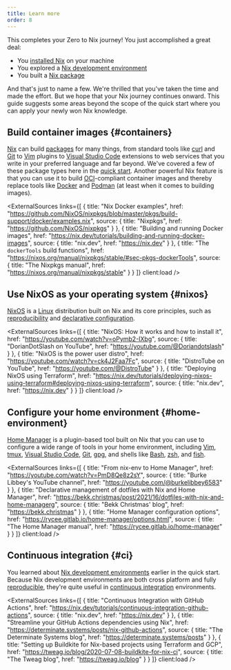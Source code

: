 ```yaml
---
title: Learn more
order: 8
---
```


This completes your Zero to Nix journey!
You just accomplished a great deal:

* You [installed Nix][install] on your machine
* You explored a [Nix development environment][env]
* You built a [Nix package][pkg]

And that's just to name a few.
We're thrilled that you've taken the time and made the effort.
But we hope that your Nix journey continues onward.
This guide suggests some areas beyond the scope of the quick start where you can apply your newly won Nix knowledge.

## Build container images \{#containers}

[Nix] can build [packages] for many things, from standard tools like [curl] and [Git] to [Vim] plugins to [Visual Studio Code][code] extensions to web services that you write in your preferred language and far beyond.
We've covered a few of these package types here in the [quick start][start].
Another powerful Nix feature is that you can use it to build [OCI]-compliant container images and thereby replace tools like [Docker] and [Podman] (at least when it comes to building images).

<ExternalSources links={[
  {
    title: "Nix Docker examples",
    href: "https://github.com/NixOS/nixpkgs/blob/master/pkgs/build-support/docker/examples.nix",
    source: {
      title: "Nixpkgs",
      href: "https://github.com/NixOS/nixpkgs"
    }
  },
  {
    title: "Building and running Docker images",
    href: "https://nix.dev/tutorials/building-and-running-docker-images",
    source: {
      title: "nix.dev",
      href: "https://nix.dev"
    }
  },
  {
    title: "The `dockerTools` build functions",
    href: "https://nixos.org/manual/nixpkgs/stable/#sec-pkgs-dockerTools",
    source: {
      title: "The Nixpkgs manual",
      href: "https://nixos.org/manual/nixpkgs/stable"
    }
  }
]} client:load />


## Use NixOS as your operating system \{#nixos}

[NixOS] is a [Linux] distribution built on Nix and its core principles, such as [reproducibility] and [declarative configuration][declarative].

<ExternalSources links={[
  {
    title: "NixOS: How it works and how to install it",
    href: "https://youtube.com/watch?v=oPymb2-IXbg",
    source: {
      title: "DorianDotSlash on YouTube",
      href: "https://youtube.com/@Doriandotslash"
    }
  },
  {
    title: "NixOS is the power user distro",
    href: "https://youtube.com/watch?v=ck4J2Faa7Fc",
    source: {
      title: "DistroTube on YouTube",
      href: "https://youtube.com/@DistroTube"
    }
  },
  {
    title: "Deploying NixOS using Terraform",
    href: "https://nix.dev/tutorials/deploying-nixos-using-terraform#deploying-nixos-using-terraform",
    source: {
      title: "nix.dev",
      href: "https://nix.dev"
    }
  }
]} client:load />

## Configure your home environment \{#home-environment}

[Home Manager][home] is a plugin-based tool built on Nix that you can use to configure a wide range of tools in your home environment, including [Vim], [tmux], [Visual Studio Code][code], [Git], [gpg], and shells like [Bash], [zsh], and [fish].

<ExternalSources links={[
  {
    title: "From nix-env to Home Manager",
    href: "https://youtube.com/watch?v=PmD8Qe8z2sY",
    source: {
      title: "Burke Libbey's YouTube channel",
      href: "https://youtube.com/@burkelibbey6583"
    }
  },
  {
    title: "Declarative management of dotfiles with Nix and Home Manager",
    href: "https://bekk.christmas/post/2021/16/dotfiles-with-nix-and-home-managerg",
    source: {
      title: "Bekk Christmas' blog",
      href: "https://bekk.christmas"
    }
  },
  {
    title: "Home Manager configuration options",
    href: "https://rycee.gitlab.io/home-manager/options.html",
    source: {
      title: "The Home Manager manual",
      href: "https://rycee.gitlab.io/home-manager"
    }
  }
]} client:load />

## Continuous integration \{#ci}

You learned about [Nix development environments][env] earlier in the quick start.
Because Nix development environments are both cross platform and fully [reproducible][reproducibility], they're quite useful in [continuous integration][ci] environments.

<ExternalSources links={[
  {
    title: "Continuous Integration with GitHub Actions",
    href: "https://nix.dev/tutorials/continuous-integration-github-actions",
    source: {
      title: "nix.dev",
      href: "https://nix.dev"
    }
  },
  {
    title: "Streamline your GitHub Actions dependencies using Nix",
    href: "https://determinate.systems/posts/nix-github-actions",
    source: {
      title: "The Determinate Systems blog",
      href: "https://determinate.systems/posts"
    }
  },
  {
    title: "Setting up Buildkite for Nix-based projects using Terraform and GCP",
    href: "https://tweag.io/blog/2020-07-08-buildkite-for-nix-ci",
    source: {
      title: "The Tweag blog",
      href: "https://tweag.io/blog"
    }
  }
]} client:load />

[bash]: https://gnu.org/software/bash
[ci]: https://en.wikipedia.org/wiki/Continuous_integration
[code]: https://code.visualstudio.com
[curl]: https://curl.se
[declarative]: /concepts/declarative
[docker]: https://docker.com
[env]: /start/nix-develop
[fish]: https://fishshell.com
[git]: https://git-scm.com
[gpg]: https://gnupg.org
[home]: https://github.com/nix-community/home-manager
[install]: /start/install
[linux]: https://linux.org
[nix]: /concepts/nix
[nixos]: /concepts/nixos
[oci]: https://opencontainers.org
[packages]: /concepts/package
[pkg]: /start/nix-build-nixpkgs
[podman]: https://podman.io
[reproducibility]: /concepts/reproducibility
[start]: /start
[tmux]: https://github.com/tmux/tmux
[vim]: https://vim.org
[zsh]: https://zsh.org
